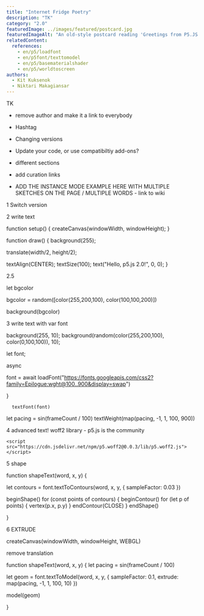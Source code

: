 ```yaml
---
title: "Internet Fridge Poetry"
description: "TK"
category: "2.0"
featuredImage: ../images/featured/postcard.jpg
featuredImageAlt: "An old-style postcard reading 'Greetings from P5.JS 2.0'"
relatedContent:
  references:
    - en/p5/loadfont
    - en/p5font/texttomodel
    - en/p5/basematerialshader
    - en/p5/worldtoscreen
authors:
  - Kit Kuksenok
  - Niktari Makagiansar
---
```


TK

* remove author and make it a link to everybody

* Hashtag

* Changing versions

* Update your code, or use compatibiltiy add-ons?

* different sections

* add curation links

* ADD THE INSTANCE MODE EXAMPLE HERE WITH MULTIPLE SKETCHES ON THE PAGE / MULTIPLE WORDS - link to wiki



1 Switch version



2 write text



function setup() {
  createCanvas(windowWidth, windowHeight);
}

function draw() {
  background(255);
  
  translate(width/2, height/2);
  
  textAlign(CENTER);
  textSize(100);
  text("Hello, p5.js 2.0!", 0, 0);
}



2.5

let bgcolor


bgcolor = random([color(255,200,100), color(100,100,200)])


  background(bgcolor)




3 write text with var font

  background(255, 10);
  background(random(color(255,200,100), color(0,100,100)), 10);


let font;

async

   font = await loadFont("https://fonts.googleapis.com/css2?family=Epilogue:wght@100..900&display=swap")

}

      textFont(font)

  let pacing = sin(frameCount / 100)
  textWeight(map(pacing, -1, 1, 100, 900))






4 advanced text! woff2 library - p5.js is the community


    <script src="https://cdn.jsdelivr.net/npm/p5.woff2@0.0.3/lib/p5.woff2.js"></script>




5 shape



function shapeText(word, x, y) {
  
  let contours = font.textToContours(word, x, y, { sampleFactor: 0.03 })
  
  beginShape()
  for (const points of contours) {
    beginContour()
    for (let p of points) {
      vertex(p.x, p.y)
    }
    endContour(CLOSE)
  }
  endShape()
  
}



6 EXTRUDE

  createCanvas(windowWidth, windowHeight, WEBGL)

  remove translation


function shapeText(word, x, y) {
  let  pacing = sin(frameCount / 100)
  
  let geom = font.textToModel(word, x, y, { sampleFactor: 0.1, extrude: map(pacing, -1, 1, 100, 10) })
  
  model(geom)
  
}



